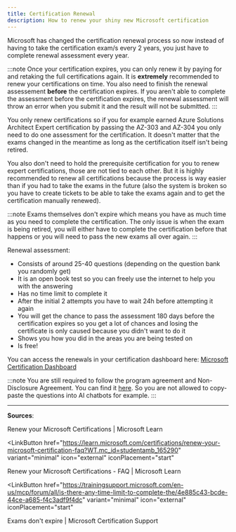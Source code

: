 ```yaml
---
title: Certification Renewal
description: How to renew your shiny new Microsoft certification
---
```


Microsoft has changed the certification renewal process so now instead of having to take the certification exam/s every 2 years, you just have to complete renewal assessment every year.

:::note
Once your certification expires, you can only renew it by paying for and retaking the full certifications again. It is **extremely** recommended to renew your certifications on time. You also need to finish the renewal assessement **before** the certification expires. If you aren't able to complete the assessment before the certification expires, the renewal assessment will throw an error when you submit it and the result will not be submitted.
:::

You only renew certifications so if you for example earned Azure Solutions Architect Expert certification by passing the AZ-303 and AZ-304 you only need to do one assessment for the certification. It doesn't matter that the exams changed in the meantime as long as the certification itself isn't being retired.

You also don't need to hold the prerequisite certification for you to renew expert certifications, those are not tied to each other. But it is highly recommended to renew all certifications because the process is way easier than if you had to take the exams in the future (also the system is broken so you have to create tickets to be able to take the exams again and to get the certification manually renewed).

:::note
Exams themselves don't expire which means you have as much time as you need to complete the certification. The only issue is when the exam is being retired, you will either have to complete the certification before that happens or you will need to pass the new exams all over again. 
:::

Renewal assessment:

* Consists of around 25-40 questions (depending on the question bank you randomly get)
* It is an open book test so you can freely use the internet to help you with the answering
* Has no time limit to complete it
* After the initial 2 attempts you have to wait 24h before attempting it again
* You will get the chance to pass the assessment 180 days before the certification expires so you get a lot of chances and losing the certificate is only caused because you didn't want to do it
* Shows you how you did in the areas you are being tested on
* Is free!

You can access the renewals in your certification dashboard here: [Microsoft Certification Dashboard](https://learn.microsoft.com/en-us/users/me/credentials?tab=credentials-tab)

:::note
You are still required to follow the program agreement and Non-Disclosure Agreement. You can find it [here](https://learn.microsoft.com/en-us/credentials/support/exam-and-assessment-lab-security-policies). So you are not allowed to copy-paste the questions into AI chatbots for example.
:::

---

**Sources**:

<CardGrid>
<LinkButton
  href="https://learn.microsoft.com/certifications/renew-your-microsoft-certification?WT.mc_id=studentamb_165290"
  variant="minimal"
  icon="external"
  iconPlacement="start"
>
  Renew your Microsoft Certifications | Microsoft Learn
</LinkButton>

<LinkButton
  href="https://learn.microsoft.com/certifications/renew-your-microsoft-certification-faq?WT.mc_id=studentamb_165290"
  variant="minimal"
  icon="external"
  iconPlacement="start"
>
  Renew your Microsoft Certifications - FAQ | Microsoft Learn
</LinkButton>

<LinkButton
  href="https://trainingsupport.microsoft.com/en-us/mcp/forum/all/is-there-any-time-limit-to-complete-the/4e885c43-bcde-44ce-a685-f4c3adf9f4dc"
  variant="minimal"
  icon="external"
  iconPlacement="start"
>
  Exams don't expire | Microsoft Certification Support
</LinkButton>
</CardGrid>
